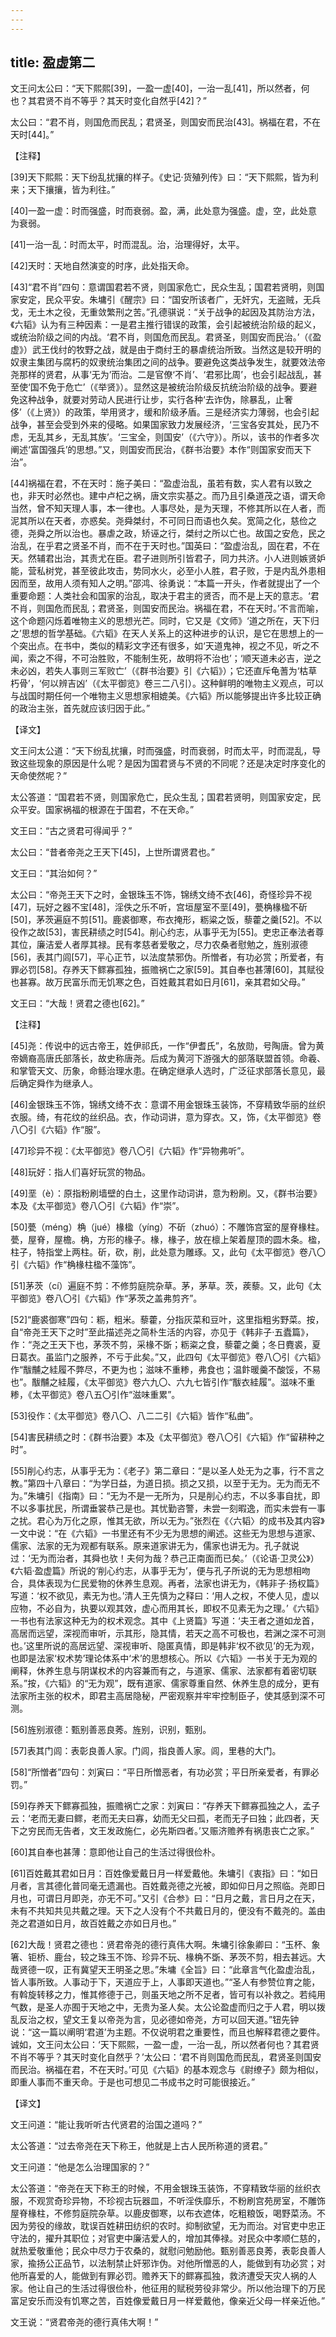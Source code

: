 ```yaml
---
---
---
```

title: 盈虚第二
---




文王问太公曰：“天下熙熙[39]，一盈一虚[40]，一治一乱[41]，所以然者，何也？其君贤不肖不等乎？其天时变化自然乎[42]？”

太公曰：“君不肖，则国危而民乱；君贤圣，则国安而民治[43]。祸福在君，不在天时[44]。”

【注释】

[39]天下熙熙：天下纷乱扰攘的样子。《史记·货殖列传》曰：“天下熙熙，皆为利来；天下攘攘，皆为利往。”

[40]一盈一虚：时而强盛，时而衰弱。盈，满，此处意为强盛。虚，空，此处意为衰弱。

[41]一治一乱：时而太平，时而混乱。治，治理得好，太平。

[42]天时：天地自然演变的时序，此处指天命。

[43]“君不肖”四句：意谓国君若不贤，则国家危亡，民众生乱；国君若贤明，则国家安定，民众平安。朱墉引《醒宗》曰：“国安所该者广，无奸宄，无盗贼，无兵戈，无土木之役，无重敛繁刑之苦。”孔德骐说：“关于战争的起因及其防治方法，《六韬》认为有三种因素：一是君主推行错误的政策，会引起被统治阶级的起义，或统治阶级之间的内战。‘君不肖，则国危而民乱。君贤圣，则国安而民治。’（《盈虚》）武王伐纣的牧野之战，就是由于商纣王的暴虐统治所致。当然这是较开明的奴隶主集团与腐朽的奴隶统治集团之间的战争。要避免这类战争发生，就要效法帝尧那样的贤君，从事‘无为’而治。二是官僚‘不肖’、‘君邪比周’，也会引起战乱，甚至使‘国不免于危亡’（《举贤》）。显然这是被统治阶级反抗统治阶级的战争。要避免这种战争，就要对劳动人民进行让步，实行各种‘去诈伪，除暴乱，止奢侈’（《上贤》）的政策，举用贤才，缓和阶级矛盾。三是经济实力薄弱，也会引起战争，甚至会受到外来的侵略。如果国家致力发展经济，‘三宝各安其处，民乃不虑，无乱其乡，无乱其族’。‘三宝全，则国安’（《六守》）。所以，该书的作者多次阐述‘富国强兵’的思想。”又，则国安而民治，《群书治要》本作“则国家安而天下治”。

[44]祸福在君，不在天时：施子美曰：“盈虚治乱，虽若有数，实人君有以致之也，非天时必然也。建中卢杞之祸，唐文宗实基之。而乃且引桑道茂之语，谓天命当然，曾不知天理人事，本一律也。人事尽处，是为天理，不修其所以在人者，而泥其所以在天者，亦惑矣。尧舜桀纣，不可同日而语也久矣。宽简之化，慈俭之德，尧舜之所以治也。暴虐之政，矫诬之行，桀纣之所以亡也。故国之安危，民之治乱，在乎君之贤圣不肖，而不在于天时也。”国英曰：“盈虚治乱，固在君，不在天。然辅君出治，其责尤在臣。君子进则所引皆君子，同力共济。小人进则嫉贤妒能，营私树党，甚至彼此攻击，势同水火，必至小人胜，君子败，于是内乱外患相因而至，故用人须有知人之明。”邵鸿、徐勇说：“本篇一开头，作者就提出了一个重要命题：人类社会和国家的治乱，取决于君主的贤否，而不是上天的意志。‘君不肖，则国危而民乱；君贤圣，则国安而民治。祸福在君，不在天时。’不言而喻，这个命题闪烁着唯物主义的思想光芒。同时，它又是《文师》‘道之所在，天下归之’思想的哲学基础。《六韬》在天人关系上的这种进步的认识，是它在思想上的一个突出点。在书中，类似的精彩文字还有很多，如‘天道鬼神，视之不见，听之不闻，索之不得，不可治胜败，不能制生死，故明将不治也’；‘顺天道未必吉，逆之未必凶，若失人事则三军败亡’（《群书治要》引《六韬》）；它还直斥龟蓍为‘枯草朽骨’，‘何以辨吉凶’（《太平御览》卷三二八引）。这种鲜明的唯物主义观点，可以与战国时期任何一个唯物主义思想家相媲美。《六韬》所以能够提出许多比较正确的政治主张，首先就应该归因于此。”

【译文】

文王问太公道：“天下纷乱扰攘，时而强盛，时而衰弱，时而太平，时而混乱，导致这些现象的原因是什么呢？是因为国君贤与不贤的不同呢？还是决定时序变化的天命使然呢？”

太公答道：“国君若不贤，则国家危亡，民众生乱；国君若贤明，则国家安定，民众平安。国家祸福的根源在于国君，不在天命。”



文王曰：“古之贤君可得闻乎？”

太公曰：“昔者帝尧之王天下[45]，上世所谓贤君也。”

文王曰：“其治如何？”

太公曰：“帝尧王天下之时，金银珠玉不饰，锦绣文绮不衣[46]，奇怪珍异不视[47]，玩好之器不宝[48]，淫佚之乐不听，宫垣屋室不垩[49]，甍桷椽楹不斫[50]，茅茨遍庭不剪[51]。鹿裘御寒，布衣掩形，粝粱之饭，藜藿之羹[52]。不以役作之故[53]，害民耕绩之时[54]。削心约志，从事乎无为[55]。吏忠正奉法者尊其位，廉洁爱人者厚其禄。民有孝慈者爱敬之，尽力农桑者慰勉之，旌别淑德[56]，表其门闾[57]，平心正节，以法度禁邪伪。所憎者，有功必赏；所爱者，有罪必罚[58]。存养天下鳏寡孤独，振赡祸亡之家[59]。其自奉也甚薄[60]，其赋役也甚寡。故万民富乐而无饥寒之色，百姓戴其君如日月[61]，亲其君如父母。”

文王曰：“大哉！贤君之德也[62]。”

【注释】

[45]尧：传说中的远古帝王，姓伊祁氏，一作“伊耆氏”，名放勋，号陶唐。曾为黄帝嫡裔高唐氏部落长，故史称唐尧。后成为黄河下游强大的部落联盟首领。命羲、和掌管天文、历象，命鲧治理水患。在确定继承人选时，广泛征求部落长意见，最后确定舜作为继承人。

[46]金银珠玉不饰，锦绣文绮不衣：意谓不用金银珠玉装饰，不穿精致华丽的丝织衣服。绮，有花纹的丝织品。衣，作动词讲，意为穿衣。又，饰，《太平御览》卷八〇引《六韬》作“服”。

[47]珍异不视：《太平御览》卷八〇引《六韬》作“异物弗听”。

[48]玩好：指人们喜好玩赏的物品。

[49]垩（è）：原指粉刷墙壁的白土，这里作动词讲，意为粉刷。又，《群书治要》本及《太平御览》卷八〇引《六韬》作“崇”。

[50]甍（méng）桷（jué）椽楹（yíng）不斫（zhuó）：不雕饰宫室的屋脊椽柱。甍，屋脊，屋檐。桷，方形的椽子。椽，椽子，放在檩上架着屋顶的圆木条。楹，柱子，特指堂上两柱。斫，砍，削，此处意为雕琢。又，此句《太平御览》卷八〇引《六韬》作“桷椽柱楹不藻饰”。

[51]茅茨（cí）遍庭不剪：不修剪庭院杂草。茅，茅草。茨，蒺藜。又，此句《太平御览》卷八〇引《六韬》作“茅茨之盖弗剪齐”。

[52]“鹿裘御寒”四句：粝，粗米。藜藿，分指灰菜和豆叶，这里指粗劣野菜。按，自“帝尧王天下之时”至此描述尧之简朴生活的内容，亦见于《韩非子·五蠹篇》，作：“尧之王天下也，茅茨不剪，采椽不斲；粝粢之食，藜藿之羹；冬日麑裘，夏日葛衣。虽监门之服养，不亏于此矣。”又，此四句《太平御览》卷八〇引《六韬》作“黻黼之絓履不弊尽，不更为也；滋味不重糁，弗食也；温飰暖羹不酸馁，不易也”。黻黼之絓履，《太平御览》卷六九〇、六九七皆引作“黻衣絓履”。滋味不重糁，《太平御览》卷八五〇引作“滋味重累”。

[53]役作：《太平御览》卷八〇、八二二引《六韬》皆作“私曲”。

[54]害民耕绩之时：《群书治要》本及《太平御览》卷八〇引《六韬》作“留耕种之时”。

[55]削心约志，从事乎无为：《老子》第二章曰：“是以圣人处无为之事，行不言之教。”第四十八章曰：“为学日益，为道日损。损之又损，以至于无为。无为而无不为。”朱墉引《指南》曰：“无为不是一无所为，只是削心约志，不以多事自扰，即不以多事扰民，所谓垂裳恭己是也。其忧勤咨警，未尝一刻暇逸，而实未尝有一事之扰。君心为万化之原，惟其无欲，所以无为。”张烈在《〈六韬〉的成书及其内容》一文中说：“在《六韬》一书里还有不少无为思想的阐述。这些无为思想与道家、儒家、法家的无为观都有联系。原来道家讲无为，儒家也讲无为。孔子就说过：‘无为而治者，其舜也欤！夫何为哉？恭己正南面而已矣。’（《论语·卫灵公》）《六韬·盈虚篇》所说的‘削心约志，从事乎无为’，便与孔子所说的无为思想相吻合，具体表现为仁民爱物的休养生息观。再者，法家也讲无为，《韩非子·扬权篇》写道：‘权不欲见，素无为也。’清人王先慎为之释曰：‘用人之权，不使人见，虚以应物，不必自为，执要以观其效，虚心而用其长，即权不见素无为之理。’《六韬》一书也有法家这种无为的权术观念。其中《上贤篇》写道：‘夫王者之道如龙首，高居而远望，深视而审听，示其形，隐其情，若天之高不可极也，若渊之深不可测也。’这里所说的高居远望、深视审听、隐匿真情，即是韩非‘权不欲见’的无为观，也即是法家‘权术势’理论体系中‘术’的思想核心。所以《六韬》一书关于无为观的阐释，休养生息与阴谋权术的内容兼而有之，与道家、儒家、法家都有着密切联系。”按，《六韬》的“无为观”，既有道家、儒家尊重自然、休养生息的成分，更有法家所主张的权术，即君主高居隐秘，严密观察并牢牢控制臣子，使其感到深不可测。

[56]旌别淑德：甄别善恶良莠。旌别，识别，甄别。

[57]表其门闾：表彰良善人家。门闾，指良善人家。闾，里巷的大门。

[58]“所憎者”四句：刘寅曰：“平日所憎恶者，有功必赏；平日所亲爱者，有罪必罚。”

[59]存养天下鳏寡孤独，振赡祸亡之家：刘寅曰：“存养天下鳏寡孤独之人，孟子云：‘老而无妻曰鳏，老而无夫曰寡，幼而无父曰孤，老而无子曰独；此四者，天下之穷民而无告者，文王发政施仁，必先斯四者。’又赈济赡养有祸患丧亡之家。”

[60]其自奉也甚薄：意即他让自己的生活过得很俭朴。

[61]百姓戴其君如日月：百姓像爱戴日月一样爱戴他。朱墉引《衷指》曰：“如日月者，言其德化普同毫无遗漏也。百姓戴尧德之光被，即如仰日月之照临。尧即日月也，可谓日月即尧，亦无不可。”又引《合参》曰：“日月之戴，言日月之在天，未有不共知共见共戴之理。天下之人没有个不共戴日月的，便没有不戴尧的。盖由尧之君道如日月，故百姓戴之亦如日月也。”

[62]大哉！贤君之德也：贤君帝尧的德行真伟大啊。朱墉引徐象卿曰：“玉杯、象箸、钜桥、鹿台，较之珠玉不饰、珍异不玩、椽桷不斲、茅茨不剪，相去甚远。大哉贤德一叹，正有冀望天王明圣之思。”朱墉《全旨》曰：“此章言气化盈虚治乱，皆人事所致。人事动于下，天道应于上，人事即天道也。”“圣人有参赞位育之能，有斡旋转移之力，惟其修德于己，则虽天地之所不足者，皆可有以补救之。若纯用气数，是圣人亦囿于天地之中，无贵为圣人矣。太公论盈虚而归之于人君，明以拨乱反治之权，望文王复以帝尧为言，见必德如帝尧，方可以回天道。”钮先钟说：“这一篇以阐明‘君道’为主题。不仅说明君之重要性，而且也解释君德之要件。诚如，文王问太公曰：‘天下熙熙，一盈一虚，一治一乱，所以然者何也？其君贤不肖不等乎？其天时变化自然乎？’太公曰：‘君不肖则国危而民乱，君贤圣则国安而民治。祸福在君，不在天时。’可见《六韬》的基本观念与《尉缭子》颇为相似，即重人事而不重天命。于是也可想见二书成书之时可能很接近。”

【译文】

文王问道：“能让我听听古代贤君的治国之道吗？”

太公答道：“过去帝尧在天下称王，他就是上古人民所称道的贤君。”

文王问道：“他是怎么治理国家的？”

太公答道：“帝尧在天下称王的时候，不用金银珠玉装饰，不穿精致华丽的丝织衣服，不观赏奇珍异物，不珍视古玩器皿，不听淫佚靡乐，不粉刷宫苑房室，不雕饰屋脊椽柱，不修剪庭院杂草。以鹿皮御寒，以布衣遮体，吃粗粮饭，喝野菜汤。不因为劳役的缘故，耽误百姓耕田纺织的农时。抑制欲望，无为而治。对官吏中忠正守法的，擢升其职位；对官吏中廉洁爱人的，增加其俸禄。对民众中孝顺仁慈的，就热爱敬重他；民众中尽力于农桑的，就慰问勉励他。甄别善恶良莠，表彰良善人家，揄扬公正品节，以法制禁止奸邪诈伪。对他所憎恶的人，能做到有功必赏；对他所喜爱的人，能做到有罪必罚。赡养天下的鳏寡孤独，救济遭受天灾人祸的人家。他让自己的生活过得很俭朴，他征用的赋税劳役非常少。所以他治理下的万民富足安乐而没有饥寒之苦，百姓像爱戴日月一样爱戴他，像亲近父母一样亲近他。”

文王说：“贤君帝尧的德行真伟大啊！”